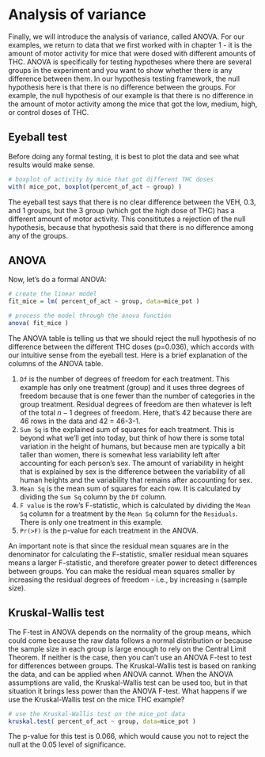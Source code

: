# Analysis of variance
Finally, we will introduce the analysis of variance, called ANOVA. For our examples, we return to data that we first worked with in chapter 1 - it is the amount of motor activity for mice that were dosed with different amounts of THC. ANOVA is specifically for testing hypotheses where there are several groups in the experiment and you want to show whether there is any difference between them. In our hypothesis testing framework, the null hypothesis here is that there is no difference between the groups. For example, the null hypothesis of our example is that there is no difference in the amount of motor activity among the mice that got the low, medium, high, or control doses of THC.

## Eyeball test
Before doing any formal testing, it is best to plot the data and see what results would make sense.

```r
# boxplot of activity by mice that got different THC doses
with( mice_pot, boxplot(percent_of_act ~ group) )
```

The eyeball test says that there is no clear difference between the VEH, 0.3, and 1 groups, but the 3 group (which got the high dose of THC) has a different amount of motor activity. This consititutes a rejection of the null hypothesis, because that hypothesis said that there is no difference among any of the groups.

## ANOVA
Now, let's do a formal ANOVA:

```r
# create the linear model
fit_mice = lm( percent_of_act ~ group, data=mice_pot )

# process the model through the anova function
anova( fit_mice )
```

The ANOVA table is telling us that we should reject the null hypothesis of no difference between the different THC doses (p=0.036), which accords with our intuitive sense from the eyeball test. Here is a brief explanation of the columns of the ANOVA table.

1. `Df` is the number of degrees of freedom for each treatment. This example has only one treatment (group) and it uses three degrees of freedom because that is one fewer than the number of categories in the group treatment. Residual degrees of freedom are then whatever is left of the total $n-1$ degrees of freedom. Here, that's 42 because there are 46 rows in the data and 42 = 46-3-1.
2. `Sum Sq` is the explained sum of squares for each treatment. This is beyond what we'll get into today, but think of how there is some total variation in the height of humans, but because men are typically a bit taller than women, there is somewhat less variability left after accounting for each person's sex. The amount of variability in height that is explained by sex is the difference between the variability of all human heights and the variability that remains after accounting for sex.
3. `Mean Sq` is the mean sum of squares for each row. It is calculated by dividing the `Sum Sq` column by the `Df` column.
4. `F value` is the row's F-statistic, which is calculated by dividing the `Mean Sq` column for a treatment by the `Mean Sq` column for the `Residuals`. There is only one treatment in this example.
5. `Pr(>F)` is the p-value for each treatment in the ANOVA.

An important note is that since the residual mean squares are in the denominator for calculating the F-statistic, smaller residual mean squares means a larger F-statistic, and therefore greater power to detect differences between groups. You can make the residual mean squares smaller by increasing the residual degrees of freedom - i.e., by increasing `n` (sample size).


## Kruskal-Wallis test
The F-test in ANOVA depends on the normality of the group means, which could come because the raw data follows a normal distribution or because the sample size in each group is large enough to rely on the Central Limit Theorem. If neither is the case, then you can't use an ANOVA F-test to test for differences between groups. The Kruskal-Wallis test is based on ranking the data, and can be applied when ANOVA cannot. When the ANOVA assumptions are valid, the Kruskal-Wallis test can be used too, but in that situation it brings less power than the ANOVA F-test. What happens if we use the Kruskal-Wallis test on the mice THC example?

```r
# use the Kruskal-Wallis test on the mice_pot data
kruskal.test( percent_of_act ~ group, data=mice_pot )
```

The p-value for this test is 0.066, which would cause you not to reject the null at the 0.05 level of significance.

